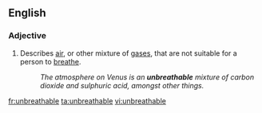 ==English==

===Adjective===
{{en-adj}}

# Describes [[air]], or other mixture of [[gases]], that are not suitable for a person to [[breathe]].
#: ''The atmosphere on Venus is an '''unbreathable''' mixture of carbon dioxide and sulphuric acid, amongst other things.''

[[fr:unbreathable]]
[[ta:unbreathable]]
[[vi:unbreathable]]